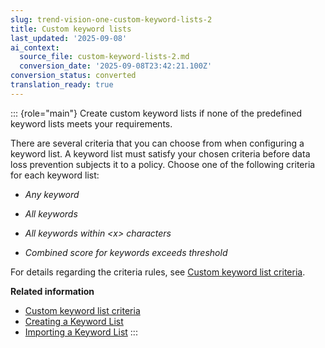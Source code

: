 ```yaml
---
slug: trend-vision-one-custom-keyword-lists-2
title: Custom keyword lists
last_updated: '2025-09-08'
ai_context:
  source_file: custom-keyword-lists-2.md
  conversion_date: '2025-09-08T23:42:21.100Z'
conversion_status: converted
translation_ready: true
---
```


::: {role="main"}
Create custom keyword lists if none of the predefined keyword lists meets your requirements.

There are several criteria that you can choose from when configuring a keyword list. A keyword list must satisfy your chosen criteria before data loss prevention subjects it to a policy. Choose one of the following criteria for each keyword list:

- *Any keyword*

- *All keywords*

- *All keywords within \<x\> characters*

- *Combined score for keywords exceeds threshold*

For details regarding the criteria rules, see [Custom keyword list criteria](custom-keyword-list-criteria.mdx).

**Related information**

- [Custom keyword list criteria](custom-keyword-list-criteria-2.md "View criteria used to create custom keyword lists for use in data loss prevention templates.")
- [Creating a Keyword List](creating-a-keyword-list.mdx)
- [Importing a Keyword List](importing-dlp-keyword-list.mdx)
:::

